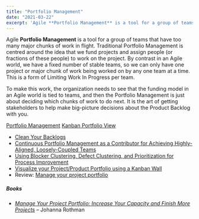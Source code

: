 ```yaml
---
title: "Portfolio Management"
date: "2021-03-22"
excerpt: 'Agile **Portfolio Management** is a tool for a group of teams that have too many major'
---
```


Agile **Portfolio Management** is a tool for a group of teams that have too many major chunks of work in flight. Traditional Portfolio Management is centred around the idea that we fund projects and assign people (or fractions of these people) to work on the project. By contrast in an Agile world, we have a fixed number of stable teams, so we can only have one project or major chunk of work being worked on by any one team at a time. This is a form of Limiting Work In Progress per team.

To make this work, the organization needs to see that the funding model in an Agile world is tied to teams, and then the Portfolio Management is just about deciding which chunks of work to do next. It is the art of getting stakeholders to help make big-picture decisions about the Product Backlog with you.

[Portfolio Management]((/blog/portfolio-management))
[Kanban Portfolio View](/blog/kanban-portfolio-view)

<HighlightBox heading="Resource Links" variant="resourceLinks">

- [Clean Your Backlogs](https://www.jrothman.com/mpd/2019/06/clean-your-backlogs/)
- [Continuous Portfolio Management as a Contributor for Achieving Highly-Aligned, Loosely-Coupled Teams](https://www.infoq.com/articles/continuous-portfolio-management/)
- [Using Blocker Clustering, Defect Clustering, and Prioritization for Process Improvement](https://www.infoq.com/articles/blockers-defects-process-improvement/)
- [Visualize your Project/Product Portfolio using a Kanban Wall](https://brodzinski.com/2011/11/project-portfolio-kanban.html)
- Review: [Manage your project portfolio](https://hennyportman.wordpress.com/2017/10/18/review-manage-your-project-portfolio/)

##### Books

- _[Manage Your Project Portfolio: Increase Your Capacity and Finish More Projects](https://www.amazon.com/Manage-Your-Project-Portfolio-Increase/dp/1680501755/ref=dp_ob_title_bk/&tag=notesfromatoo-20)_ – Johanna Rothman
